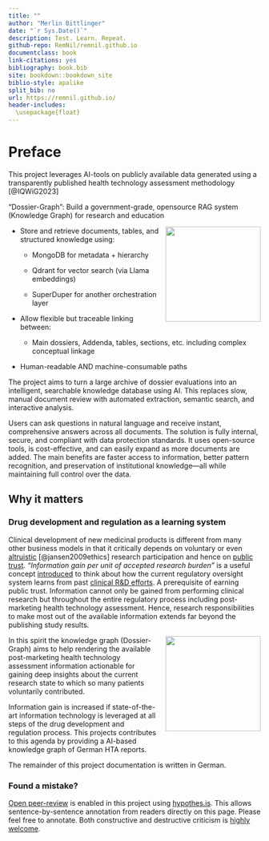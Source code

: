 ```yaml
---
title: ""
author: "Merlin Bittlinger"
date: "`r Sys.Date()`"
description: Test. Learn. Repeat.
github-repo: RemNil/remnil.github.io
documentclass: book
link-citations: yes
bibliography: book.bib
site: bookdown::bookdown_site
biblio-style: apalike
split_bib: no
url: https://remnil.github.io/
header-includes:
  \usepackage{float}
---
```


# Preface {-}
This project leverages AI-tools on publicly available data generated using a transparently published health technology assessment methodology [@IQWiG2023]

"Dossier-Graph": Build a government-grade, opensource RAG system (Knowledge Graph) for research and education

<p style="float: right; margin: 0 0 1em 1em;">
  <img src="images/GRAF.jpeg" width="190px">
</p>

- Store and retrieve documents, tables, and structured knowledge using: 

  - MongoDB for metadata + hierarchy

  - Qdrant for vector search (via Llama embeddings)

  - SuperDuper for another orchestration layer

- Allow flexible but traceable linking between:

  - Main dossiers, Addenda, tables, sections, etc. including complex conceptual linkage

- Human-readable AND machine-consumable paths


The project aims to turn a large archive of dossier evaluations into an intelligent, searchable knowledge database using AI. This replaces slow, manual document review with automated extraction, semantic search, and interactive analysis. 

Users can ask questions in natural language and receive instant, comprehensive answers across all documents. The solution is fully internal, secure, and compliant with data protection standards. It uses open-source tools, is cost-effective, and can easily expand as more documents are added. The main benefits are faster access to information, better pattern recognition, and preservation of institutional knowledge—all while maintaining full control over the data.

## Why it matters {-}
### Drug development and regulation as a learning system {-}
Clinical development of new medicinal products is different from many other business models in that it critically depends on voluntary or even [altruistic](https://onlinelibrary.wiley.com/doi/abs/10.1353/hcr.0.0164) [@jansen2009ethics] research participation and hence on [public trust](https://academic.oup.com/bjps/advance-article-abstract/doi/10.1093/bjps/axz023/5524669?redirectedFrom=fulltext). *"Information gain per unit of accepted research burden"* is a useful concept [introduced](https://www.youtube.com/watch?v=5ECTE0gbwFU=0m52s) to think about how the current regulatory oversight system learns from past [clinical R&D efforts](https://www.ema.europa.eu/en/documents/other/laboratory-patient-journey-centrally-authorised-medicine_en.pdf). A prerequisite of earning public trust. Information cannot only be gained from performing clinical research but throughout the entire regulatory process including post-marketing health technology assessment. Hence, research responsibilities to make most out of the available information extends far beyond the publishing study results. 

<p style="float: right; margin: 0 0 1em 1em;">
  <img src="https://media.giphy.com/media/niL4NM57bz2gw/giphy.gif" width="190px">
</p>

In this spirit the knowledge graph (Dossier-Graph) 
aims to help rendering the available post-marketing health technology assessment information actionable for gaining deep insights about the current research state to which so many patients voluntarily contributed. 

Information gain is increased if state-of-the-art information technology is leveraged at all steps of the drug development and regulation process. This projects contributes to this agenda by providing a AI-based knowledge graph of German HTA reports.

The remainder of this project documentation is written in German.



### Found a mistake? {-}
[Open peer-review](http://www.openreviewtoolkit.org/) is enabled in this project using [hypothes.is](https://web.hypothes.is/). This allows sentence-by-sentence annotation from readers directly on this page. Please feel free to annotate. Both constructive and destructive criticism is [highly welcome](http://www.youtube.com/watch?v=ztmvtKLuR7I&t=10m48s).